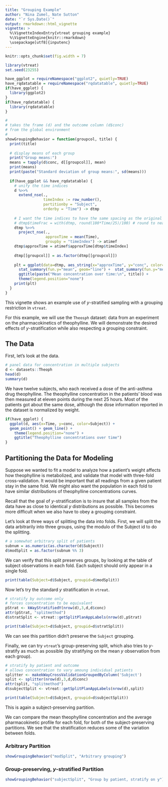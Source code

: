 ```yaml
---
title: "Grouping Example"
author: "Nina Zumel, Nate Sutton"
date: "`r Sys.Date()`"
output: rmarkdown::html_vignette
vignette: >
  %\VignetteIndexEntry{vtreat grouping example}
  %\VignetteEngine{knitr::rmarkdown}
  \usepackage[utf8]{inputenc}
---
```


```r
knitr::opts_chunk$set(fig.width = 7)
```

```r
library(vtreat)
set.seed(23255)

have_ggplot = requireNamespace("ggplot2", quietly=TRUE)
have_rqdatatable = requireNamespace("rqdatatable", quietly=TRUE)
if(have_ggplot) {
  library(ggplot2)
}
if(have_rqdatatable) {
  library(rqdatatable)
}
```

```r
#
# takes the frame (d) and the outcome column (d$conc)
# from the global environment
#
showGroupingBehavior = function(groupcol, title) {
  print(title)
  
  # display means of each group
  print("Group means:")
  means = tapply(d$conc, d[[groupcol]], mean)
  print(means)
  print(paste("Standard deviation of group means:", sd(means)))
  
  if(have_ggplot && have_rqdatatable) {
    # unify the time indices
    d %>>%
      extend_nse(., 
                 timeIndex := row_number(),
                 partitionby = "Subject",
                 orderby = "Time") -> dtmp
    
    # I want the time indices to have the same spacing as the original time points
    # dtmp$timeFrac = with(dtmp, round(100*Time/25)/100) # round to nearest 1/100th
    dtmp %>>% 
      project_nse(.,
                  approxTime = mean(Time),
                  groupby = "timeIndex") -> atimef
    dtmp$approxTime = atimef$approxTime[dtmp$timeIndex]
    
    dtmp[[groupcol]] = as.factor(dtmp[[groupcol]])
    
    plt = ggplot(data=dtmp, aes_string(x="approxTime", y="conc", color=groupcol)) + 
      stat_summary(fun.y="mean", geom="line") +  stat_summary(fun.y="mean", geom="point") + 
      ggtitle(paste("Mean concentration over time:\n", title)) + 
      theme(legend.position="none")
    print(plt)
  }
}
```

This vignette shows an example use of _y_-stratified sampling with a grouping restriction in `vtreat`.

For this example, we will use the `Theosph` dataset: data from an experiment on the pharmacokinetics of theophylline. We will demonstrate the desired effects of _y_-stratification while also respecting a grouping constraint. 

## The Data

First, let's look at the data.

```r
# panel data for concentration in multiple subjects 
d <- datasets::Theoph
head(d)
summary(d)
```

We have twelve subjects, who each received a dose of the anti-asthma drug theophylline. The theophylline concentration in the patients' blood was then measured at eleven points during the next 25 hours. Most of the patients got about the same dose, although the dose information reported in the dataset is normalized by weight.

```r

if(have_ggplot) {
  ggplot(d, aes(x=Time, y=conc, color=Subject)) + 
  geom_point() + geom_line() + 
    theme(legend.position="none") + 
    ggtitle("Theophylline concentrations over time")
}
```

## Partitioning the Data for Modeling

Suppose we wanted to fit a model to analyze how a patient's weight affects how theophylline is metabolized, and validate that model with three-fold cross-validation. It would be important that all readings from a given patient stay in the same fold. We might also want the population in each fold to have similar distributions of theophylline concentrations curves.

Recall that the goal of _y_-stratification is to insure that all samples from the data have as close to identical  _y_ distributions as possible. This becomes more difficult when we also have to obey a grouping constraint.

Let's look at three ways of splitting the data into folds. First, we will split the data arbitrarily into three groups, using the modulo of the Subject id to do the splitting.

```r
# a somewhat arbitrary split of patients
subnum = as.numeric(as.character(d$Subject))
d$modSplit = as.factor(subnum %% 3)

```

We can verify that this split preserves groups, by looking at the table of subject observations in each fold. Each subject should only appear in a single fold.
```r
print(table(Subject=d$Subject, groupid=d$modSplit))
```

Now let's try the standard _y_ stratification in `vtreat`.

```r
# stratify by outcome only
# forces concentration to be equivalent
pStrat <- kWayStratifiedY(nrow(d),3,d,d$conc)
attr(pStrat, "splitmethod")
d$stratSplit <- vtreat::getSplitPlanAppLabels(nrow(d),pStrat)

print(table(Subject=d$Subject, groupid=d$stratSplit))
```

We can see this partition didn't preserve the `Subject` grouping.

Finally, we can try `vtreat`'s group-preserving split, which also tries to _y_-stratify as much as possible (by stratifying on the mean *y* observation from each group).

```r
# stratify by patient and outcome
# allows concentration to vary amoung individual patients
splitter <- makekWayCrossValidationGroupedByColumn('Subject')
split <- splitter(nrow(d),3,d,d$conc)
attr(split, "splitmethod")
d$subjectSplit <- vtreat::getSplitPlanAppLabels(nrow(d),split)

print(table(Subject=d$Subject, groupid=d$subjectSplit))
```

This is again a subject-preserving partition.

We can compare the mean theophylline concentration and the average pharmacokinetic profile for each fold, for both of the subject-preserving partitions. We see that the stratification reduces some of the variation between folds.


### Arbitrary Partition
```r
showGroupingBehavior("modSplit", "Arbitrary grouping")
```

### Group-preserving, _y_-stratified Partition
```r
showGroupingBehavior("subjectSplit", "Group by patient, stratify on y")
```



